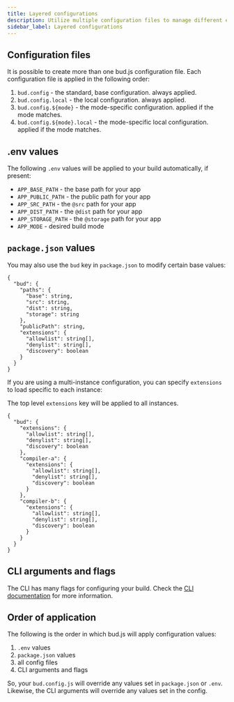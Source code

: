 ```yaml
---
title: Layered configurations
description: Utilize multiple configuration files to manage different environments
sidebar_label: Layered configurations
---
```


## Configuration files

It is possible to create more than one bud.js configuration file. Each configuration file is applied
in the following order:

1. `bud.config` - the standard, base configuration. always applied.
2. `bud.config.local` - the local configuration. always applied.
3. `bud.config.${mode}` - the mode-specific configuration. applied if the mode matches.
4. `bud.config.${mode}.local` - the mode-specific local configuration. applied if the mode matches.

## .env values

The following `.env` values will be applied to your build automatically, if present:

- `APP_BASE_PATH` - the base path for your app
- `APP_PUBLIC_PATH` - the public path for your app
- `APP_SRC_PATH` - the `@src` path for your app
- `APP_DIST_PATH` - the `@dist` path for your app
- `APP_STORAGE_PATH` - the `@storage` path for your app
- `APP_MODE` - desired build mode

## `package.json` values

You may also use the `bud` key in `package.json` to modify certain base values:

```json5 title=package.json
{
  "bud": {
    "paths": {
      "base": string,
      "src": string,
      "dist": string,
      "storage": string
    },
    "publicPath": string,
    "extensions": {
      "allowlist": string[],
      "denylist": string[],
      "discovery": boolean
    }
  }
}
```

If you are using a multi-instance configuration, you can specify `extensions` to load specific to each instance:

The top level `extensions` key will be applied to all instances.

```json5 title=package.json
{
  "bud": {
    "extensions": {
      "allowlist": string[],
      "denylist": string[],
      "discovery": boolean
    },
    "compiler-a": {
      "extensions": {
        "allowlist": string[],
        "denylist": string[],
        "discovery": boolean
      }
    },
    "compiler-b": {
      "extensions": {
        "allowlist": string[],
        "denylist": string[],
        "discovery": boolean
      }
    }
  }
}
```

## CLI arguments and flags

The CLI has many flags for configuring your build. Check the [CLI documentation](/guides/cli) for more information.

## Order of application

The following is the order in which bud.js will apply configuration values:

1. `.env` values
2. `package.json` values
3. all config files
4. CLI arguments and flags

So, your `bud.config.js` will override any values set in `package.json` or `.env`. Likewise, the CLI arguments will override
any values set in the config.
